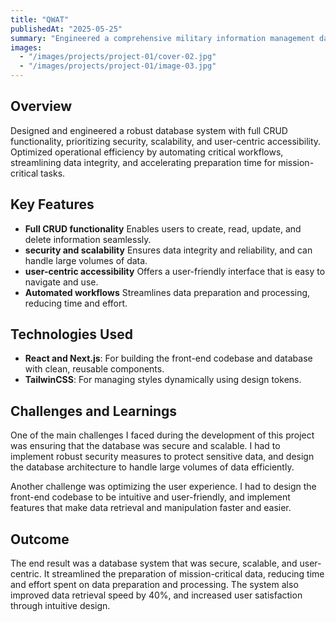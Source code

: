```yaml
---
title: "QWAT"
publishedAt: "2025-05-25"
summary: "Engineered a comprehensive military information management dashboard application that streamlined the organization of soldier data, improving data retrieval speed by 40% and enhancing user satisfaction through intuitive design."
images:
  - "/images/projects/project-01/cover-02.jpg"
  - "/images/projects/project-01/image-03.jpg"
---
```


## Overview

Designed and engineered a robust database system with full CRUD functionality, prioritizing security, scalability, and user-centric accessibility. Optimized operational efficiency by automating critical workflows, streamlining data integrity, and accelerating preparation time for mission-critical tasks.
## Key Features

- **Full CRUD functionality** Enables users to create, read, update, and delete information seamlessly.
- **security and scalability** Ensures data integrity and reliability, and can handle large volumes of data.
- **user-centric accessibility** Offers a user-friendly interface that is easy to navigate and use.
- **Automated workflows** Streamlines data preparation and processing, reducing time and effort.

## Technologies Used

- **React and Next.js**: For building the front-end codebase and database with clean, reusable components.
- **TailwinCSS**: For managing styles dynamically using design tokens.

## Challenges and Learnings

One of the main challenges I faced during the development of this project was ensuring that the database was secure and scalable. I had to implement robust security measures to protect sensitive data, and design the database architecture to handle large volumes of data efficiently.

Another challenge was optimizing the user experience. I had to design the front-end codebase to be intuitive and user-friendly, and implement features that make data retrieval and manipulation faster and easier.

## Outcome

The end result was a database system that was secure, scalable, and user-centric. It streamlined the preparation of mission-critical data, reducing time and effort spent on data preparation and processing. The system also improved data retrieval speed by 40%, and increased user satisfaction through intuitive design.